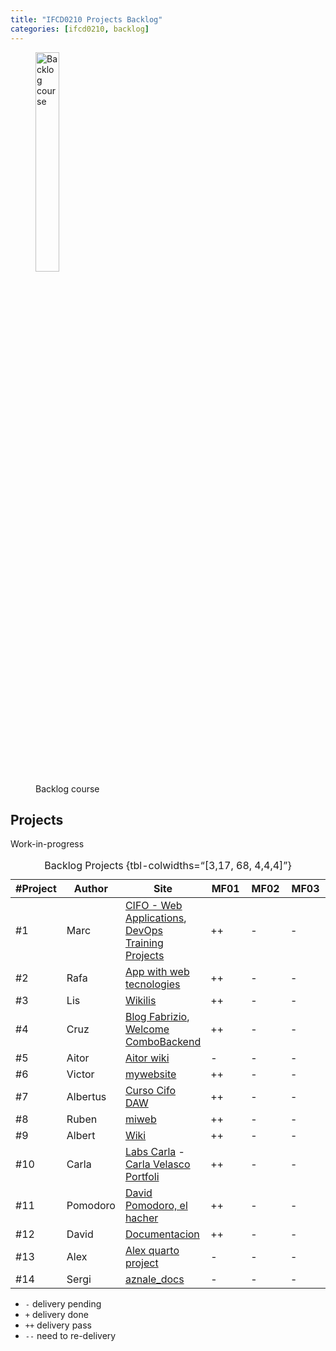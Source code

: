 ```yaml
---
title: "IFCD0210 Projects Backlog"
categories: [ifcd0210, backlog]
---
```


![Backlog course](/images/home/backlog.jpg){width="30%"}

## Projects 

Work-in-progress

| #Project | Author | Site | MF01 | MF02 | MF03 |
| -- | -- | -- |-- |-- |-- |
| #1 | Marc | [CIFO - Web Applications](https://protossgp32.github.io/CIFO-Web-Applications/){.external}, [DevOps Training Projects](https://protossgp32.github.io/DevOps-training-projects/){.external} | ++ | - | - |
| #2 | Rafa | [App with web tecnologies](https://rarmero.github.io/appwebcifolavioleta/){.external} | ++ | - | - |
| #3 | Lis | [Wikilis](https://lisdev90.github.io/wikilis/){.external} | ++ | - | - |
| #4 | Cruz | [Blog Fabrizio](https://leonpurple.github.io/blog/){.external}, [Welcome ComboBackend](https://leonpurple.github.io/combobackend/){.external} | ++ | - | - |
| #5 | Aitor | [Aitor wiki](https://aitorforradelles.github.io/Wiki-Aitor/){.external} | - | - | - |
| #6 | Victor | [mywebsite](https://vcalvache.github.io/mywebsite/){.external} | ++ | - | - |
| #7 | Albertus | [Curso Cifo DAW](https://vallvicity.github.io/CursoDAW/){.external} | ++ | - | - |
| #8 | Ruben | [miweb](https://rudevops.github.io/miweb/about.html){.external} | ++ | - | - |
| #9 | Albert | [Wiki](https://albertmbu.github.io/wiki/){.external} | ++ | - | - |
| #10 | Carla | [Labs Carla](https://carla-velasco7e4.github.io/){.external} - [Carla Velasco Portfoli](https://carlavelasco.com/){.external} | ++ | - | - |
| #11 | Pomodoro | [David Pomodoro, el hacher](https://davidmaqueda.github.io/testtest3/){.external} | ++ | - | - |
| #12 | David | [Documentacion](https://daviddevops96.github.io/Documentation/){.external} | ++ | - | - |
| #13 | Alex | [Alex quarto project](){.external} | - | - | - |
| #14 | Sergi | [aznale_docs](https://aznale.github.io/){.external} | - | - | - |
: Backlog Projects {tbl-colwidths="[3,17, 68, 4,4,4]"}

::: {.callout-note}
- `-` delivery pending
- `+` delivery done
- `++` delivery pass
- `--` need to re-delivery
:::



